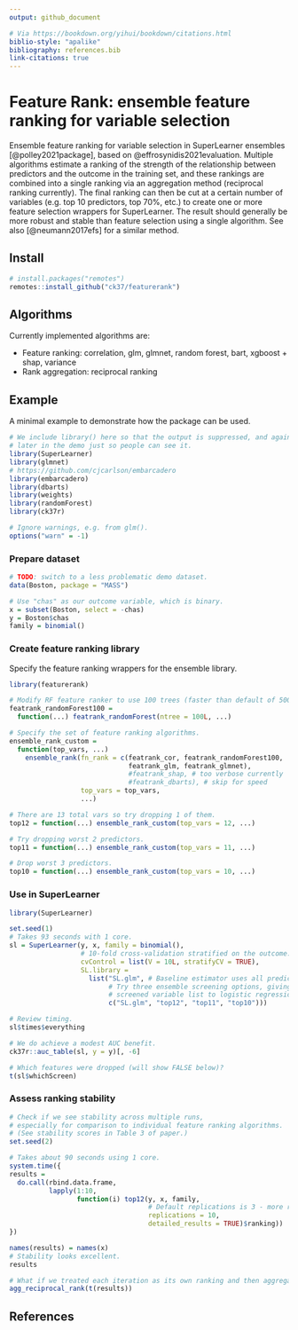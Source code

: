 ```yaml
---
output: github_document

# Via https://bookdown.org/yihui/bookdown/citations.html
biblio-style: "apalike"
bibliography: references.bib 
link-citations: true
---
```


<!-- README.md is generated from README.Rmd. Please edit that file -->

# Feature Rank: ensemble feature ranking for variable selection

Ensemble feature ranking for variable selection in SuperLearner ensembles [@polley2021package], based on @effrosynidis2021evaluation. Multiple algorithms estimate a ranking of the strength of the relationship between predictors and the outcome in the training set, and these rankings are combined into a single ranking via an aggregation method (reciprocal ranking currently). The final ranking can then be cut at a certain number of variables (e.g. top 10 predictors, top 70%, etc.) to create one or more feature selection wrappers for SuperLearner. The result should generally be more robust and stable than feature selection using a single algorithm. See also [@neumann2017efs] for a similar method.

## Install

```r
# install.packages("remotes")
remotes::install_github("ck37/featurerank")
```

## Algorithms

Currently implemented algorithms are:

  * Feature ranking: correlation, glm, glmnet, random forest, bart, xgboost + shap, variance
  * Rank aggregation: reciprocal ranking

## Example

A minimal example to demonstrate how the package can be used.

```r
# We include library() here so that the output is suppressed, and again
# later in the demo just so people can see it.
library(SuperLearner)
library(glmnet)
# https://github.com/cjcarlson/embarcadero
library(embarcadero)
library(dbarts)
library(weights)
library(randomForest)
library(ck37r)

# Ignore warnings, e.g. from glm().
options("warn" = -1)
```

### Prepare dataset

```r
# TODO: switch to a less problematic demo dataset.
data(Boston, package = "MASS")

# Use "chas" as our outcome variable, which is binary.
x = subset(Boston, select = -chas)
y = Boston$chas
family = binomial()

```

### Create feature ranking library

Specify the feature ranking wrappers for the ensemble library.

```r
library(featurerank)

# Modify RF feature ranker to use 100 trees (faster than default of 500).
featrank_randomForest100 =
  function(...) featrank_randomForest(ntree = 100L, ...)

# Specify the set of feature ranking algorithms.
ensemble_rank_custom =
  function(top_vars, ...)
    ensemble_rank(fn_rank = c(featrank_cor, featrank_randomForest100,
                              featrank_glm, featrank_glmnet),
                              #featrank_shap, # too verbose currently
                              #featrank_dbarts), # skip for speed
                  top_vars = top_vars,
                  ...)

# There are 13 total vars so try dropping 1 of them.
top12 = function(...) ensemble_rank_custom(top_vars = 12, ...)

# Try dropping worst 2 predictors.
top11 = function(...) ensemble_rank_custom(top_vars = 11, ...)

# Drop worst 3 predictors.
top10 = function(...) ensemble_rank_custom(top_vars = 10, ...)
```

### Use in SuperLearner

```r
library(SuperLearner)

set.seed(1)
# Takes 93 seconds with 1 core.
sl = SuperLearner(y, x, family = binomial(),
                  # 10-fold cross-validation stratified on the outcome.
                  cvControl = list(V = 10L, stratifyCV = TRUE),
                  SL.library =
                    list("SL.glm", # Baseline estimator uses all predictors.
                         # Try three ensemble screening options, giving the
                         # screened variable list to logistic regression (SL.glm).
                         c("SL.glm", "top12", "top11", "top10")))

# Review timing.
sl$times$everything

# We do achieve a modest AUC benefit.
ck37r::auc_table(sl, y = y)[, -6]

# Which features were dropped (will show FALSE below)?
t(sl$whichScreen)

```

### Assess ranking stability

```r
# Check if we see stability across multiple runs,
# especially for comparison to individual feature ranking algorithms.
# (See stability scores in Table 3 of paper.)
set.seed(2)

# Takes about 90 seconds using 1 core.
system.time({
results =
  do.call(rbind.data.frame,
          lapply(1:10,
                 function(i) top12(y, x, family,
                                   # Default replications is 3 - more replications increases stability.
                                   replications = 10,
                                   detailed_results = TRUE)$ranking))
})

names(results) = names(x)
# Stability looks excellent.
results

# What if we treated each iteration as its own ranking and then aggregated?
agg_reciprocal_rank(t(results))
```

## References

<div id="refs"></div>

